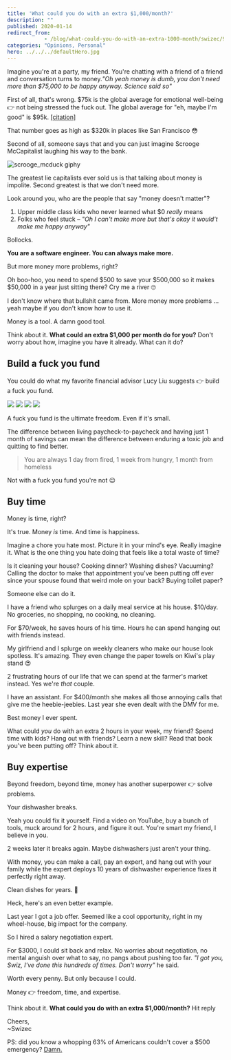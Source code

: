 ```yaml
---
title: 'What could you do with an extra $1,000/month?'
description: ""
published: 2020-01-14
redirect_from: 
            - /blog/what-could-you-do-with-an-extra-1000-month/swizec/9282
categories: "Opinions, Personal"
hero: ../../../defaultHero.jpg
---
```

Imagine you&#x27;re at a party, my friend. You&#x27;re chatting with a friend of a friend and conversation turns to money._&quot;Oh yeah money is dumb, you don&#x27;t need more than $75,000 to be happy anyway. Science said so&quot;_



First of all, that&#x27;s wrong. $75k is the global average for emotional well-being 👉 not being stressed the fuck out. The global average for &quot;eh, maybe I&#x27;m good&quot; is $95k. [\[citation\]](https://www.nature.com/articles/s41562-017-0277-0)



That number goes as high as $320k in places like San Francisco 😳



Second of all, someone says that and you can just imagine Scrooge McCapitalist laughing his way to the bank.



![scrooge_mcduck giphy](./img/media-26FPLMDDN5fJCir0A-giphy.gif)



The greatest lie capitalists ever sold us is that talking about money is impolite. Second greatest is that we don&#x27;t need more.



Look around you, who are the people that say &quot;money doesn&#x27;t matter&quot;?



1. Upper middle class kids who never learned what $0 _really_ means
2. Folks who feel stuck – _&quot;Oh I can&#x27;t make more but that&#x27;s okay it would&#x27;t make me happy anyway&quot;_



Bollocks.



**You are a software engineer. You can always make more.**



But more money more problems, right?



Oh boo-hoo, you need to spend $500 to save your $500,000 so it makes $50,000 in a year just sitting there? Cry me a river 🙄



I don&#x27;t know where that bullshit came from. More money more problems ... yeah maybe if you don&#x27;t know how to use it.



Money is a tool. A damn good tool.



Think about it​. **What could an extra $1,000 per month do for you?** Don&#x27;t worry about how, imagine you have it already. What can it do?



## Build a fuck you fund



You could do what my favorite financial advisor Lucy Liu suggests 👉 build a fuck you fund.



![](./img/iN3C60H.gif) ![](./img/dLcAWJD.gif) ![](./img/kVwecsK.gif) ![](./img/Ip9Z69v.gif)



A fuck you fund is the ultimate freedom. Even if it&#x27;s small.



The difference between living paycheck-to-paycheck and having just 1 month of savings can mean the difference between enduring a toxic job and quitting to find better.



> You are always 1 day from fired, 1 week from hungry, 1 month from homeless



Not with a fuck you fund you&#x27;re not 😉



## Buy time



Money is time, right?



It&#x27;s true. Money _is_ time. And time is happiness.



Imagine a chore you hate most. Picture it in your mind&#x27;s eye. Really imagine it. What is the one thing you hate doing that feels like a total waste of time?



Is it cleaning your house? Cooking dinner? Washing dishes? Vacuuming? Calling the doctor to make that appointment you&#x27;ve been putting off ever since your spouse found that weird mole on your back? Buying toilet paper?



Someone else can do it.



I have a friend who splurges on a daily meal service at his house. $10/day. No groceries, no shopping, no cooking, no cleaning.



For $70/week, he saves hours of his time. Hours he can spend hanging out with friends instead.



My girlfriend and I splurge on weekly cleaners who make our house look spotless. It&#x27;s amazing. They even change the paper towels on Kiwi&#x27;s play stand 😍



2 frustrating hours of our life that we can spend at the farmer&#x27;s market instead. Yes we&#x27;re _that_ couple.



I have an assistant. For $400/month she makes all those annoying calls that give me the heebie-jeebies. Last year she even dealt with the DMV for me.



Best money I ever spent.



What could _you_ do with an extra 2 hours in your week, my friend? Spend time with kids? Hang out with friends? Learn a new skill? Read that book you&#x27;ve been putting off? Think about it.



## Buy expertise



Beyond freedom, beyond time, money has another superpower 👉 solve problems.



Your dishwasher breaks.



Yeah you could fix it yourself. Find a video on YouTube, buy a bunch of tools, muck around for 2 hours, and figure it out. You&#x27;re smart my friend, I believe in you.



2 weeks later it breaks again. Maybe dishwashers just aren&#x27;t your thing.



With money, you can make a call, pay an expert, and hang out with your family while the expert deploys 10 years of dishwasher experience fixes it perfectly right away.



Clean dishes for years. 🤘



Heck, here&#x27;s an even better example.



Last year I got a job offer. Seemed like a cool opportunity, right in my wheel-house, big impact for the company.



So I hired a salary negotiation expert.



For $3000, I could sit back and relax. No worries about negotiation, no mental anguish over what to say, no pangs about pushing too far. _&quot;I got you, Swiz, I&#x27;ve done this hundreds of times. Don&#x27;t worry&quot;_ he said.



Worth every penny. But only because I could.



Money 👉 freedom, time, and expertise.



Think about it​. **What could you do with an extra $1,000/month?** Hit reply



Cheers,  
~Swizec



PS: did you know a whopping 63% of Americans couldn&#x27;t cover a $500 emergency? [Damn.](https://www.forbes.com/sites/maggiemcgrath/2016/01/06/63-of-americans-dont-have-enough-savings-to-cover-a-500-emergency/#650a3b634e0d)